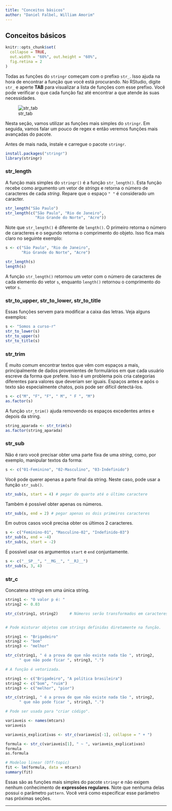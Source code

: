 ```yaml
---
title: "Conceitos básicos"
author: "Daniel Falbel, William Amorim"
---
```


## Conceitos básicos

```r
knitr::opts_chunk$set(
  collapse = TRUE, 
  out.width = "60%", out.height = "60%",
  fig.retina = 2
)
```

Todas as funções do `stringr` começam com o prefixo `str_`. Isso ajuda na hora de 
encontrar a função que você está procurando. No RStudio, digite `str_` e
aperte **TAB** para visualizar a lista de funções com esse prefixo. Você pode verificar o que cada função faz até encontrar a que atende às suas necessidades.

![str_tab](figures/str_tab.png)

Nesta seção, vamos utilizar as funções mais simples do `stringr`. Em seguida, vamos falar um pouco de regex e então veremos funções mais avançadas do pacote.

Antes de mais nada, instale e carregue o pacote `stringr`.

```r
install.packages("stringr")
library(stringr)
```


### str_length

A função mais simples do `stringr()` é a função `str_length()`. Esta função recebe como argumento um vetor de *strings* e retorna o número de caracteres de cada *string*. Repare que o espaço `" "` é considerado um caracter.

```r
str_length("São Paulo")
str_length(c("São Paulo", "Rio de Janeiro", 
             "Rio Grande do Norte", "Acre"))

```

Note que `str_length()` é diferente de `length()`. O primeiro retorna o número de caracteres e o segundo retorna o comprimento do objeto. Isso fica mais claro no seguinte exemplo:

```r
s <- c("São Paulo", "Rio de Janeiro", 
       "Rio Grande do Norte", "Acre")

str_length(s)
length(s)
```

A função `str_length()` retornou um vetor com o número de caracteres de cada elemento do vetor `s`, enquanto `length()` retornou o comprimento do vetor `s`.

### str_to_upper, str_to_lower, str_to_title

Essas funções servem para modificar a caixa das letras. Veja alguns exemplos:

```r
s <- "Somos a curso-r"
str_to_lower(s)
str_to_upper(s)
str_to_title(s)
```

### str_trim

É muito comum encontrar textos que vêm com espaços a mais, principalmente de dados
provenientes de formulários em que cada usuário escreve da forma que prefere. Isso é um problema pois cria categorias diferentes para valores que deveriam ser iguais. Espaços antes e após o texto são especialmente chatos, pois pode ser difícil detectá-los.

```r
s <- c("M", "F", "F", " M", " F ", "M")
as.factor(s)
```

A função `str_trim()` ajuda removendo os espaços excedentes antes e depois da string.

```r
string_aparada <- str_trim(s)
as.factor(string_aparada)
```

### str_sub

Não é raro você precisar obter uma parte fixa de uma *string*, como, por exemplo, manipular textos da forma:

```r
s <- c("01-Feminino", "02-Masculino", "03-Indefinido")
```

Você pode querer apenas a parte final da string. Neste caso, pode usar a função `str_sub()`.

```r
str_sub(s, start = 4) # pegar do quarto até o último caractere
```

Também é possível obter apenas os números.

```r
str_sub(s, end = 2) # pegar apenas os dois primeiros caracteres
```

Em outros casos você precisa obter os últimos 2 caracteres.

```r
s <- c("Feminino-01", "Masculino-02", "Indefinido-03")
str_sub(s, end = -4)
str_sub(s, start = -2)
```

É possível usar os argumentos `start` e `end` conjuntamente.

```r
s <- c("__SP__", "__MG__", "__RJ__")
str_sub(s, 3, 4)
```

### str_c

Concatena *strings* em uma única string.

```r

string1 <- "O valor p é: "
string2 <- 0.03

str_c(string1, string2)     # Números serão transformados em caracteres.


# Pode misturar objetos com strings definidas diretamente na função.

string1 <- "Brigadeiro"
string2 <- "bom"
string3 <- "melhor"

str_c(string1, " é a prova de que não existe nada tão ", string2,
      " que não pode ficar ", string3, ".")

# A função é vetorizada.

string1 <- c("Brigadeiro", "A política brasileira")
string2 <- c("bom", "ruim")
string3 <- c("melhor", "pior")

str_c(string1, " é a prova de que não existe nada tão ", string2,
      " que não pode ficar ", string3, ".")

# Pode ser usada para "criar código". 

variaveis <- names(mtcars)
variaveis

variaveis_explicativas <- str_c(variaveis[-1], collapse = " + ")

formula <- str_c(variaveis[1], " ~ ", variaveis_explicativas)
formula
as.formula

# Modeloo linear (Off-topic)
fit <- lm(formula, data = mtcars)
summary(fit)
```

Essas são as funções mais simples do pacote `stringr` e não exigem nenhum conhecimento de **expressões regulares**. Note que nenhuma delas possui o parâmetro `pattern`. Você verá como especificar esse parâmetro nas próximas seções.


--------------------------------------------------------------------------------